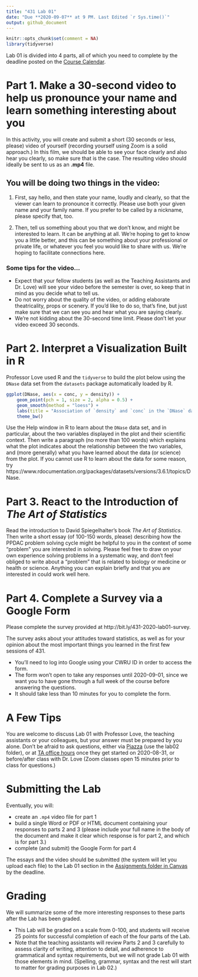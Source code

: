 ---
title: "431 Lab 01"
date: "Due **2020-09-07** at 9 PM. Last Edited `r Sys.time()`"
output: github_document
---

```{r setup, include=FALSE}
knitr::opts_chunk$set(comment = NA)
library(tidyverse)
```

Lab 01 is divided into 4 parts, all of which you need to complete by the deadline posted on the [Course Calendar](https://thomaselove.github.io/431/calendar.html).

# Part 1. Make a 30-second video to help us pronounce your name and learn something interesting about you

In this activity, you will create and submit a short (30 seconds or less, please) video of yourself (recording yourself using Zoom is a solid approach.) In this film, we should be able to see your face clearly and also hear you clearly, so make sure that is the case. The resulting video should ideally be sent to us as an **.mp4** file.

## You will be doing two things in the video:

1. First, say hello, and then state your name, loudly and clearly, so that the viewer can learn to pronounce it correctly. Please use both your given name and your family name. If you prefer to be called by a nickname, please specify that, too. 

2. Then, tell us something about you that we don't know, and might be interested to learn. It can be anything at all. We're hoping to get to know you a little better, and this can be something about your professional or private life, or whatever you feel you would like to share with us. We're hoping to facilitate connections here.

### Some tips for the video...

- Expect that your fellow students (as well as the Teaching Assistants and Dr. Love) will see your video before the semester is over, so keep that in mind as you decide what to tell us.
- Do not worry about the quality of the video, or adding elaborate theatricality, props or scenery. If you'd like to do so, that's fine, but just make sure that we can see you and hear what you are saying clearly.
- We're not kidding about the 30-second time limit. Please don't let your video exceed 30 seconds.

# Part 2. Interpret a Visualization Built in R

Professor Love used R and the `tidyverse` to build the plot below using the `DNase` data set from the `datasets` package automatically loaded by R.

```{r}
ggplot(DNase, aes(x = conc, y = density)) +
    geom_point(pch = 1, size = 2, alpha = 0.5) +
    geom_smooth(method = "loess") +
    labs(title = "Association of `density` and `conc` in the `DNase` data") +
    theme_bw()
```

Use the Help window in R to learn about the `DNase` data set, and in particular, about the two variables displayed in the plot and their scientific context. Then write a paragraph (no more than 100 words) which explains what the plot indicates about the relationship between the two variables, and (more generally) what you have learned about the data (or science) from the plot. If you cannot use R to learn about the data for some reason, try https://www.rdocumentation.org/packages/datasets/versions/3.6.1/topics/DNase.

# Part 3. React to the Introduction of *The Art of Statistics*

Read the introduction to David Spiegelhalter's book *The Art of Statistics*. Then write a short essay (of 100-150 words, please) describing how the PPDAC problem solving cycle might be helpful to you in the context of some "problem" you are interested in solving. Please feel free to draw on your own experience solving problems in a systematic way, and don't feel obliged to write about a "problem" that is related to biology or medicine or health or science. Anything you can explain briefly and that you are interested in could work well here.

# Part 4. Complete a Survey via a Google Form

Please complete the survey provided at http://bit.ly/431-2020-lab01-survey.

The survey asks about your attitudes toward statistics, as well as for your opinion about the most important things you learned in the first few sessions of 431.

- You'll need to log into Google using your CWRU ID in order to access the form. 
- The form won't open to take any responses until 2020-09-01, since we want you to have gone through a full week of the course before answering the questions. 
- It should take less than 10 minutes for you to complete the form.

# A Few Tips

You are welcome to discuss Lab 01 with Professor Love, the teaching assistants or your colleagues, but your answer must be prepared by you alone. Don't be afraid to ask questions, either via [Piazza](https://piazza.com/case/fall2020/pqhs431) (use the lab02 folder), or at [TA office hours](https://thomaselove.github.io/431/contact.html) once they get started on 2020-08-31, or before/after class with Dr. Love (Zoom classes open 15 minutes prior to class for questions.)

# Submitting the Lab

Eventually, you will:

- create an `.mp4` video file for part 1
- build a single Word or PDF or HTML document containing your responses to parts 2 and 3 (please include your full name in the body of the document and make it clear which response is for part 2, and which is for part 3.)
- complete (and submit) the Google Form for part 4

The essays and the video should be submitted (the system will let you upload each file) to the Lab 01 section in the [Assignments folder in Canvas](http://canvas.case.edu) by the deadline.

# Grading

We will summarize some of the more interesting responses to these parts after the Lab has been graded.

- This Lab will be graded on a scale from 0-100, and students will receive 25 points for successful completion of each of the four parts of the Lab. 
- Note that the teaching assistants will review Parts 2 and 3 carefully to assess clarity of writing, attention to detail, and adherence to grammatical and syntax requirements, but we will not grade Lab 01 with those elements in mind. (Spelling, grammar, syntax and the rest will start to matter for grading purposes in Lab 02.)

